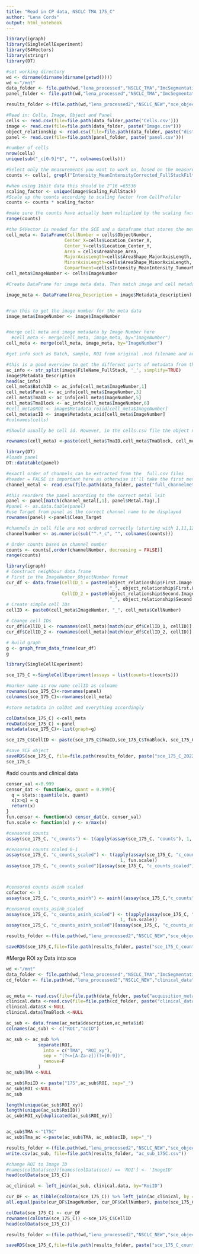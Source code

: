 ```yaml
---
title: "Read in CP data, NSCLC TMA 175_C"
author: "Lena Cords"
output: html_notebook
---
```


```r
library(igraph)
library(SingleCellExperiment)
library(S4Vectors)
library(stringr)
library(DT)
```



```r
#set working directory 
wd <- dirname(dirname(dirname(getwd())))
wd <-"/mnt"
data_folder <- file.path(wd,"lena_processed","NSCLC_TMA","ImcSegmentationPipeline","analysis","LC_NSCLC_TMA_175_C",'cpinp')
panel_folder <- file.path(wd,"lena_processed","NSCLC_TMA","ImcSegmentationPipeline","analysis","LC_NSCLC_TMA_175_C",'cpout')

results_folder <-(file.path(wd,"lena_processed2","NSCLC_NEW","sce_objects","RAW"))
```


```r
#Read in: Cells, Image, Object and Panel
cells <- read.csv(file=file.path(data_folder,paste('Cells.csv')))
image <- read.csv(file=file.path(data_folder, paste("Image.csv")))
object_relationship <- read.csv(file=file.path(data_folder, paste("distance20_Object relationships.csv")))
panel <- read.csv(file=file.path(panel_folder, paste('panel.csv')))
```

```r
#number of cells
nrow(cells)
unique(sub("_c[0-9]*$", "", colnames(cells)))

#Select only the measurements you want to work on, based on the measurements displayed above Intensity_MeanIntensityCellsCorr_ColdStack
counts <- cells[, grepl("Intensity_MeanIntensityCorrected_FullStackFiltered", colnames(cells))]
```

```r
#when using 16bit data this should be 2^16 =65536
scaling_factor <- unique(image$Scaling_FullStack)
#Scale up the counts according to scaling factor from CellProfiler
counts <- counts * scaling_factor

#make sure the counts have actually been multiplied by the scaling factor
range(counts)
```


```r
#the S4Vector is needed for the SCE and a dataframe that stores the metadata per category
cell_meta <- DataFrame(CellNumber = cells$ObjectNumber,
                      Center_X=cells$Location_Center_X,
                      Center_Y=cells$Location_Center_Y,
                      Area = cells$AreaShape_Area,
                      MajorAxisLength=cells$AreaShape_MajorAxisLength,
                      MinorAxisLength=cells$AreaShape_MinorAxisLength,
                      Compartment=cells$Intensity_MeanIntensity_TumourMask_Distance_B100)
cell_meta$ImageNumber <- cells$ImageNumber

#Create DataFrame for image meta data. Then match image and cell metadata by ImageNumber

image_meta <- DataFrame(Area_Description = image$Metadata_description)


#run this to get the image number for the meta data
image_meta$ImageNumber <- image$ImageNumber


#merge cell meta and image metadata by Image Number here
  #cell_meta <- merge(cell_meta, image_meta, by="ImageNumber")
cell_meta <- merge(cell_meta, image_meta, by="ImageNumber")
```


```r
#get info such as Batch, sample, ROI from original .mcd filename and add it to the cell metadata (colDat)

#this is a good overview to get the different parts of metadata from the file name
ac_info <- str_split(image$FileName_FullStack, '_', simplify=TRUE)
image$Metadata_Description
head(ac_info)
cell_meta$BatchID <- ac_info[cell_meta$ImageNumber,1]
cell_meta$Panel <- ac_info[cell_meta$ImageNumber,3]
cell_meta$TmaID <- ac_info[cell_meta$ImageNumber,5]
cell_meta$TmaBlock <- ac_info[cell_meta$ImageNumber,6]
#cell_meta$ROI <- image$Metadata_roiid[cell_meta$ImageNumber]
cell_meta$acID <- image$Metadata_acid[cell_meta$ImageNumber]
#colnames(cells)
```




```r
#Should usually be cell id. However, in the cells.csv file the object number is counted per imgage, so to get unique cell IDs, they must be establishes by combining ObjectNumber, ImageNumber/ROINumber and SampleID

rownames(cell_meta) <-paste(cell_meta$TmaID,cell_meta$TmaBlock, cell_meta$acID, cell_meta$CellNumber, sep='_')
```


```r
library(DT)
#loads panel
DT::datatable(panel)

#exactl order of channels can be extracted from the _full.csv files
#header = FALSE is important here as otherwise it'll take the first metal as a header
channel_metal <- read.csv(file.path(data_folder, paste("full_channelmeta.csv")), header=FALSE)

#this reorders the panel according to the correct metal lsit
panel <- panel[match(channel_metal[,1], panel$Metal.Tag),]
#panel <- as.data.table(panel)
#use Target from panel as the correct channel name to be displayed
rownames(panel) <-panel$Clean_Target

#channels in cell file are not ordered correctly (starting with 1,11,12 ... 2,21,22 ... 3,31,32...), hence we need to reorder them
channelNumber <- as.numeric(sub("^.*_c", "", colnames(counts)))

# Order counts based on channel number
counts <- counts[,order(channelNumber, decreasing = FALSE)] 
range(counts)
```

```r
library(igraph)
# Construct neighbour data.frame
# First in the ImageNumber_ObjectNumber format
cur_df <- data.frame(CellID_1 = paste0(object_relationship$First.Image.Number, 
                                       "_", object_relationship$First.Object.Number),
                     CellID_2 = paste0(object_relationship$Second.Image.Number, 
                                       "_", object_relationship$Second.Object.Number))
# Create simple cell IDs
cellID <- paste0(cell_meta$ImageNumber, "_", cell_meta$CellNumber)

# Change cell IDs
cur_df$CellID_1 <- rownames(cell_meta)[match(cur_df$CellID_1, cellID)]
cur_df$CellID_2 <- rownames(cell_meta)[match(cur_df$CellID_2, cellID)]

# Build graph
g <- graph_from_data_frame(cur_df)
g
```


```r
library(SingleCellExperiment)

sce_175_C <-SingleCellExperiment(assays = list(counts=t(counts)))

#marker name as row name cellID as colname
rownames(sce_175_C)<-rownames(panel)
colnames(sce_175_C)<-rownames(cell_meta)

#store metadata in colDat and everything accordingly

colData(sce_175_C) <-cell_meta
rowData(sce_175_C) <-panel
metadata(sce_175_C)<-list(graph=g)

sce_175_C$CellID <- paste(sce_175_C$TmaID,sce_175_C$TmaBlock, sce_175_C$acID, sce_175_C$CellNumber, sep='_')

#save SCE object
saveRDS(sce_175_C, file=file.path(results_folder, paste("sce_175_C_2022.rds")))
sce_175_C
```


#add counts and clinical data

```r
censor_val <-0.999
censor_dat <- function(x, quant = 0.999){
  q = stats::quantile(x, quant)
  x[x>q] = q
  return(x)
}
fun.censor <- function(x) censor_dat(x, censor_val)
fun.scale <- function(x) y <- x/max(x)

#censored counts
assay(sce_175_C, "c_counts") <- t(apply(assay(sce_175_C, "counts"), 1, fun.censor))

#censored counts scaled 0-1
assay(sce_175_C, "c_counts_scaled") <- t(apply(assay(sce_175_C, "c_counts"),
                                           1, fun.scale))
assay(sce_175_C, "c_counts_scaled")[assay(sce_175_C, "c_counts_scaled") < 0] <- 0



#censored counts asinh scaled
cofactor <- 1
assay(sce_175_C, "c_counts_asinh") <- asinh((assay(sce_175_C,"c_counts"))/cofactor)

#censored counts_asinh_scaled
assay(sce_175_C, "c_counts_asinh_scaled") <- t(apply(assay(sce_175_C, "c_counts_asinh"),
                                           1, fun.scale))
assay(sce_175_C, "c_counts_asinh_scaled")[assay(sce_175_C, "c_counts_asinh") < 0] <- 0

results_folder <-(file.path(wd,"lena_processed2","NSCLC_NEW","sce_objects","counts"))

saveRDS(sce_175_C,file=file.path(results_folder, paste("sce_175_C_counts_RAW",".rds",sep="")))
```

#Merge ROI xy Data into sce
```r
wd <-"/mnt"
data_folder <- file.path(wd,"lena_processed","NSCLC_TMA","ImcSegmentationPipeline","analysis","LC_NSCLC_TMA_175_C",'cpinp')
cd_folder <- file.path(wd,"lena_processed2","NSCLC_NEW","clinical_data")


ac_meta <- read.csv(file=file.path(data_folder, paste("acquisition_metadata.csv")))
clinical.data <-read.csv(file=file.path(cd_folder, paste("clinical_data.csv")))
clinical.data$X <-NULL
clinical.data$TmaBlock <-NULL
```

```r
ac_sub <- data.frame(ac_meta$description,ac_meta$id)
colnames(ac_sub) <- c("ROI","acID")

ac_sub <- ac_sub %>%
            separate(ROI, 
              into = c("TMA", "ROI_xy"), 
              sep = "(?<=[A-Za-z])(?=[0-9])",
              remove=F
            )
ac_sub$TMA <-NULL

ac_sub$RoiID <- paste("175",ac_sub$ROI, sep="_")
ac_sub$ROI <-NULL
ac_sub

length(unique(ac_sub$ROI_xy))
length(unique(ac_sub$RoiID))
ac_sub$ROI_xy[duplicated(ac_sub$ROI_xy)]


ac_sub$TMA <-"175C"
ac_sub$Tma_ac <-paste(ac_sub$TMA, ac_sub$acID, sep="_")

results_folder <-(file.path(wd,"lena_processed2","NSCLC_NEW","sce_objects","clinical_data"))
write.csv(ac_sub, file=file.path(results_folder, "ac_sub_175C.csv"))

```

```r
#change ROI to Image ID
#names(colData(sce))[names(colData(sce)) == 'ROI'] <- 'ImageID'
head(colData(sce_175_C))

ac_clinical <- left_join(ac_sub, clinical.data, by="RoiID")

cur_DF <- as_tibble(colData(sce_175_C)) %>% left_join(ac_clinical, by = "acID") %>% DataFrame()
all.equal(paste(cur_DF$ImageNumber, cur_DF$CellNumber), paste(sce_175_C$ImageNumber, sce_175_C$CellNumber))

colData(sce_175_C) <- cur_DF
rownames(colData(sce_175_C)) <-sce_175_C$CellID
head(colData(sce_175_C))
```

```r
results_folder <-(file.path(wd,"lena_processed2","NSCLC_NEW","sce_objects","counts_clinical data"))

saveRDS(sce_175_C,file=file.path(results_folder, paste("sce_175_C_counts_clinical-data_RAW",".rds",sep="")))
```